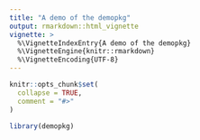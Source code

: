 ```yaml
---
title: "A demo of the demopkg"
output: rmarkdown::html_vignette
vignette: >
  %\VignetteIndexEntry{A demo of the demopkg}
  %\VignetteEngine{knitr::rmarkdown}
  %\VignetteEncoding{UTF-8}
---
```


```r
knitr::opts_chunk$set(
  collapse = TRUE,
  comment = "#>"
)
```

```r
library(demopkg)
```
